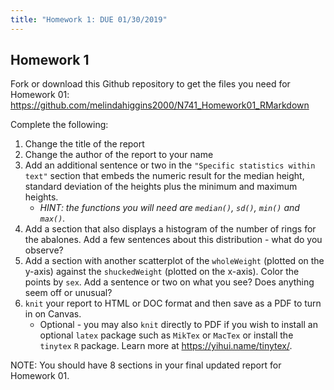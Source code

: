 ```yaml
---
title: "Homework 1: DUE 01/30/2019"
---
```


## Homework 1

Fork or download this Github repository to get the files you need for Homework 01: [https://github.com/melindahiggins2000/N741_Homework01_RMarkdown](https://github.com/melindahiggins2000/N741_Homework01_RMarkdown)

Complete the following:

1. Change the title of the report
2. Change the author of the report to your name
3. Add an additional sentence or two in the `"Specific statistics within text"` section that embeds the numeric result for the median height, standard deviation of the heights plus the minimum and maximum heights.
    - _HINT: the functions you will need are `median()`, `sd()`, `min()` and `max()`._
4. Add a section that also displays a histogram of the number of rings for the abalones. Add a few sentences about this distribution - what do you observe?
5. Add a section with another scatterplot of the `wholeWeight` (plotted on the y-axis) against the `shuckedWeight` (plotted on the x-axis). Color the points by `sex`. Add a sentence or two on what you see? Does anything seem off or unusual?
6. `knit` your report to HTML or DOC format and then save as a PDF to turn in on Canvas. 
    - Optional - you may also `knit` directly to PDF if you wish to install an optional `latex` package such as `MikTex` or `MacTex` or install the `tinytex` `R` package. Learn more at [https://yihui.name/tinytex/](https://yihui.name/tinytex/).

NOTE: You should have 8 sections in your final updated report for Homework 01.
